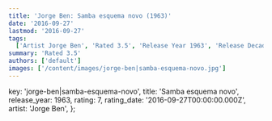 ```yaml
---
title: 'Jorge Ben: Samba esquema novo (1963)'
date: '2016-09-27'
lastmod: '2016-09-27'
tags:
  ['Artist Jorge Ben', 'Rated 3.5', 'Release Year 1963', 'Release Decade 1960']
summary: 'Rated 3.5'
authors: ['default']
images: ['/content/images/jorge-ben|samba-esquema-novo.jpg']
---
```


  key: 'jorge-ben|samba-esquema-novo',
  title: 'Samba esquema novo',
  release_year: 1963,
  rating: 7,
  rating_date: '2016-09-27T00:00:00.000Z',
  artist: 'Jorge Ben',
};

<MusicRating data={data} />
